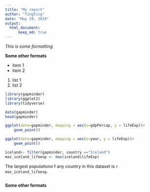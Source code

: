```yaml
---
title: "My report"
author: "TingTing"
date: "May 29, 2019"
output: 
  html_document:
      keep_md: true
---
```


*This is some formatting*

**Some other formats**

- item 1
- item 2


1. list 1
1. list 2



```r
library(gapminder)
library(ggplot2)
library(tidyverse)

data(gapminder)
head(gapminder)


```

```r
ggplot(data=gapminder, mapping = aes(x=gdpPercap, y = lifeExp))+
    geom_point()

```

```r
ggplot(data=gapminder, mapping = aes(x=year, y = lifeExp))+
    geom_point()
```

```r
iceland<- filter(gapminder, country =="Iceland")
max_iceland_lifeexp <- max(iceland$lifeExp)

```

The largest populaitono f any country in this dataset is `r max_iceland_lifeexp`.

```r

```
**Some other formats**
